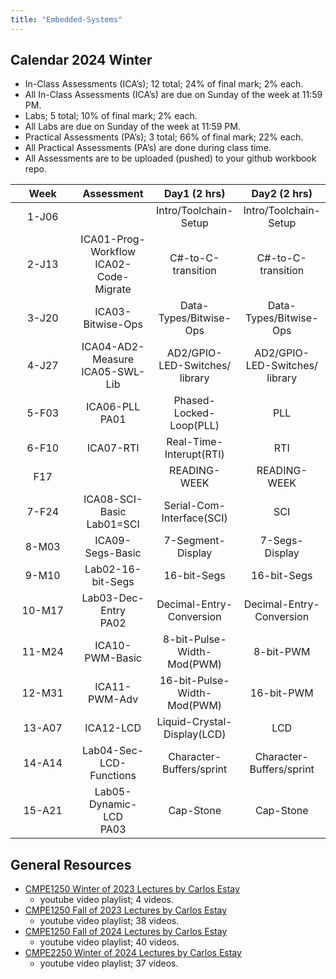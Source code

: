 ```yaml
---
title: "Embedded-Systems"
---
```


## Calendar 2024 Winter

- In-Class Assessments (ICA's); 12 total; 24% of final mark; 2% each.
- All In-Class Assessments (ICA's) are due on Sunday of the week at 11:59 PM.
- Labs; 5 total; 10% of final mark; 2% each.
- All Labs are due on Sunday of the week at 11:59 PM.
- Practical Assessments (PA's); 3 total; 66% of final mark; 22% each.
- All Practical Assessments (PA's) are done during class time.
- All Assessments are to be uploaded (pushed) to your github workbook repo.

|Week|Assessment|Day1 (2 hrs)|Day2 (2 hrs)|
|:-:|:-:|:-:|:-:|
|1-J06||Intro/Toolchain-Setup|Intro/Toolchain-Setup|
|2-J13|ICA01-Prog-Workflow<br> ICA02-Code-Migrate|C#-to-C-transition|C#-to-C-transition|
|3-J20|ICA03-Bitwise-Ops|Data-Types/Bitwise-Ops|Data-Types/Bitwise-Ops|
|4-J27|ICA04-AD2-Measure<br> ICA05-SWL-Lib|AD2/GPIO-LED-Switches/<br> library|AD2/GPIO-LED-Switches/<br> library|
|5-F03|ICA06-PLL<br> PA01|Phased-Locked-Loop(PLL)|PLL|
|6-F10|ICA07-RTI|Real-Time-Interupt(RTI)|RTI|
|F17||READING-WEEK|READING-WEEK|
|7-F24|ICA08-SCI-Basic<br> Lab01=SCI|Serial-Com-Interface(SCI)|SCI|
|8-M03|ICA09-Segs-Basic|7-Segment-Display|7-Segs-Display|
|9-M10|Lab02-16-bit-Segs|16-bit-Segs|16-bit-Segs|
|10-M17|Lab03-Dec-Entry<br> PA02|Decimal-Entry-Conversion|Decimal-Entry-Conversion|
|11-M24|ICA10-PWM-Basic|8-bit-Pulse-Width-Mod(PWM)|8-bit-PWM|
|12-M31|ICA11-PWM-Adv|16-bit-Pulse-Width-Mod(PWM)|16-bit-PWM|
|13-A07|ICA12-LCD|Liquid-Crystal-Display(LCD)|LCD|
|14-A14|Lab04-Sec-LCD-Functions|Character-Buffers/sprint|Character-Buffers/sprint|
|15-A21|Lab05-Dynamic-LCD<br> PA03|Cap-Stone|Cap-Stone|

## General Resources

- [CMPE1250 Winter of 2023 Lectures by Carlos Estay](https://www.youtube.com/playlist?list=PLtPfFKnaEIMj5lHarN9wmaAMJDxcYGMpB){target="_blank"}
  - youtube video playlist; 4 videos.

- [CMPE1250 Fall of 2023 Lectures by Carlos Estay](https://www.youtube.com/playlist?list=PLtPfFKnaEIMjgGVukyIIZQNxSEmmFh_K8){target="_blank"}
  - youtube video playlist; 38 videos.


- [CMPE1250 Fall of 2024 Lectures by Carlos Estay](https://www.youtube.com/playlist?list=PLtPfFKnaEIMipKCt70AbjncvuqiSdQ3yI){target="_blank"}
  - youtube video playlist; 40 videos.


- [CMPE2250 Winter of 2024 Lectures by Carlos Estay](https://www.youtube.com/playlist?list=PLtPfFKnaEIMic1uFGB-Vfh3B7FwUz0FHM){target="_blank"}
  - youtube video playlist; 37 videos.
